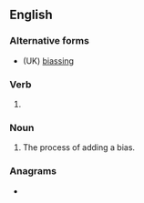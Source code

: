 ==English==

===Alternative forms===
* (UK) [[biassing]]

===Verb===
{{head|en|verb form}}

# {{present participle of|en|bias|nocat=1}}

===Noun===
{{en-noun}}

# The process of adding a bias.

===Anagrams===
* {{anagrams|en|a=abgiins|basigin}}